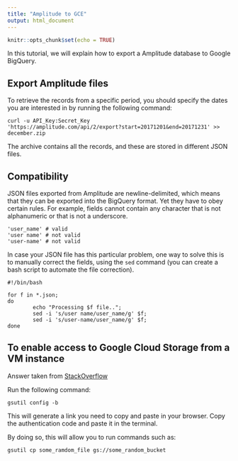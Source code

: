 ```yaml
---
title: "Amplitude to GCE"
output: html_document
---
```


```r
knitr::opts_chunk$set(echo = TRUE)
```

In this tutorial, we will explain how to export a Amplitude database to Google BigQuery. 

## Export Amplitude files

To retrieve the records from a specific period, you should specify the dates you are interested in by running the following command:

```
curl -u API_Key:Secret_Key
'https://amplitude.com/api/2/export?start=20171201&end=20171231' >> december.zip
```

The archive contains all the records, and these are stored in different JSON files.

## Compatibility

JSON files exported from Amplitude are newline-delimited, which means that they can be exported into the BigQuery format. Yet they have to obey certain rules. For example, fields cannot contain any character that is not alphanumeric or that is not a underscore.

```
'user_name' # valid
'user name' # not valid
'user-name' # not valid 
```

In case your JSON file has this particular problem, one way to solve this is to manually correct the fields, using the `sed` command (you can create a bash script to automate the file correction).


```
#!/bin/bash

for f in *.json;
do
        echo "Processing $f file..";
        sed -i 's/user name/user_name/g' $f;
        sed -i 's/user-name/user_name/g' $f;
done
```


## To enable access to Google Cloud Storage from a VM instance

Answer taken from [StackOverflow](https://stackoverflow.com/questions/27275063/gsutil-copy-returning-accessdeniedexception-403-insufficient-permission-from)

Run the following command:

```
gsutil config -b
```

This will generate a link you need to copy and paste in your browser. Copy the authentication code and paste it in the terminal.

By doing so, this will allow you to run commands such as:

```
gsutil cp some_ramdom_file gs://some_random_bucket
```